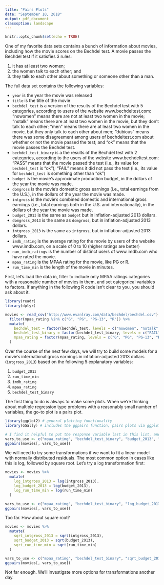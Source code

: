 ```yaml
---
title: "Pairs Plots"
date: "September 10, 2018"
output: pdf_document
classoption: landscape
---
```


```r
knitr::opts_chunk$set(echo = TRUE)
```

One of my favorite data sets contains a bunch of information about movies, including how the movie scores on the Bechdel test.  A movie passes the Bechdel test if it satisfies 3 rules:

1. it has at least two women;
2. the women talk to each other; and
3. they talk to each other about something or someone other than a man.

The full data set contains the following variables:

 * `year` is the year the movie was released
 * `title` is the title of the movie
 * `bechdel_test` is a version of the results of the Bechdel test with 5 categories, according to users of the website www.bechdeltest.com: "nowomen" means there are not at least two women in the movie; "notalk" means there are at least two women in the movie, but they don’t talk to each other; "men" means there are at least two women in the movie, but they only talk to each other about men; "dubious" means there was some disagreement among users of bechdeltest.com about whether or not the movie passed the test; and "ok" means that the movie passes the Bechdel test.
 * `bechdel_test_binary` is a the results of the Bechdel test with 2 categories, according to the users of the website www.bechdeltest.com: "PASS" means that the movie passed the test (i.e., its value for `bechdel_test` is "ok"); "FAIL" means it did not pass the test (i.e., its value for `bechdel_test` is something other than "ok")
 * `budget` is the movie's approximate production budget, in the dollars of the year the movie was made.
 * `domgross` is the movie's domestic gross earnings (i.e., total earnings from the U.S.), in the dollars of the year the movie was made.
 * `intgross` is the movie's combined domestic and international gross earnings (i.e., total earnings both in the U.S. and internationally), in the dollars of the year the movie was made.
 * `budget_2013` is the same as `budget` but in inflation-adjusted 2013 dollars.
 * `domgross_2013` is the same as `domgross`, but in inflation-adjusted 2013 dollars.
 * `intgross_2013` is the same as `intgross`, but in inflation-adjusted 2013 dollars.
 * `imdb_rating` is the average rating for the movie by users of the website www.imdb.com, on a scale of 0 to 10 (higher ratings are better)
 * `num_imdb_ratings` is the number of distinct users of www.imdb.com who have rated the movie.
 * `mpaa_rating` is the MPAA rating for the movie, like PG or R.
 * `run_time_min` is the length of the movie in minutes.

\newpage

First, let's load the data in, filter to include only MPAA ratings categories with a reasonable number of movies in them, and set categorical variables to factors.  If anything in the following R code isn't clear to you, you should ask about it.

```r
library(readr)
library(dplyr)

movies <- read_csv("http://www.evanlray.com/data/bechdel/bechdel.csv") %>%
  filter(mpaa_rating %in% c("G", "PG", "PG-13", "R")) %>%
  mutate(
    bechdel_test = factor(bechdel_test, levels = c("nowomen", "notalk", "men", "dubious", "ok"), ordered = TRUE),
    bechdel_test_binary = factor(bechdel_test_binary, levels = c("FAIL", "PASS"), ordered = TRUE),
    mpaa_rating = factor(mpaa_rating, levels = c("G", "PG", "PG-13", "R"), ordered = TRUE)
  )
```

Over the course of the next few days, we will try to build some models for a movie's international gross earnings in inflation-adjusted 2013 dollars (`intgross_2013`) based on the following 5 explanatory variables:

 1. `budget_2013`
 2. `run_time_min`
 3. `imdb_rating`
 4. `mpaa_rating`
 5. `bechdel_test_binary`

The first thing to do is always to make some plots.  When we're thinking about multiple regression type problems with a reasonably small number of variables, the go-to plot is a pairs plot.

```r
library(ggplot2) # general plotting functionality
library(GGally) # includes the ggpairs function, pairs plots via ggplot2

# I find it helpful to put the response variable last in this list, and to put quantitative variables next to each other.
vars_to_use <- c("mpaa_rating", "bechdel_test_binary", "budget_2013", "run_time_min", "imdb_rating", "intgross_2013")
ggpairs(movies[, vars_to_use])
```

We will need to try some transformations if we want to fit a linear model with normally distributed residuals.  The most common option in cases like this is log, followed by square root.  Let's try a log transformation first:

```r
movies <- movies %>%
  mutate(
    log_intgross_2013 = log(intgross_2013),
    log_budget_2013 = log(budget_2013),
    log_run_time_min = log(run_time_min)
  )

vars_to_use <- c("mpaa_rating", "bechdel_test_binary", "log_budget_2013", "log_run_time_min", "imdb_rating", "log_intgross_2013")
ggpairs(movies[, vars_to_use])
```

Too far.  How about square root?

```r
movies <- movies %>%
  mutate(
    sqrt_intgross_2013 = sqrt(intgross_2013),
    sqrt_budget_2013 = sqrt(budget_2013),
    sqrt_run_time_min = sqrt(run_time_min)
  )

vars_to_use <- c("mpaa_rating", "bechdel_test_binary", "sqrt_budget_2013", "sqrt_run_time_min", "imdb_rating", "sqrt_intgross_2013")
ggpairs(movies[, vars_to_use])
```

Not far enough.  We'll investigate more options for transformations another day.
